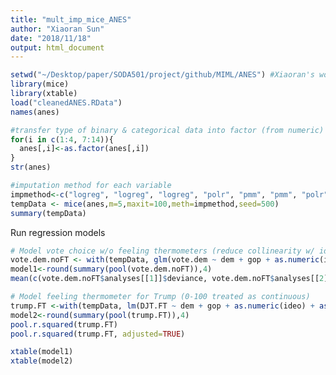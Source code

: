 ```yaml
---
title: "mult_imp_mice_ANES"
author: "Xiaoran Sun"
date: "2018/11/18"
output: html_document
---
```


```r
setwd("~/Desktop/paper/SODA501/project/github/MIML/ANES") #Xiaoran's working directory
library(mice)
library(xtable)
load("cleanedANES.RData")
names(anes)
```

```r
#transfer type of binary & categorical data into factor (from numeric)
for(i in c(1:4, 7:14)){
  anes[,i]<-as.factor(anes[,i])
}
str(anes)
```


```r
#imputation method for each variable
impmethod<-c("logreg", "logreg", "logreg", "polr", "pmm", "pmm", "polr", "polr", "polr", "polr", "logreg", "logreg", "logreg", "logreg")
tempData <- mice(anes,m=5,maxit=100,meth=impmethod,seed=500)
summary(tempData)
```

Run regression models
```r
# Model vote choice w/o feeling thermometers (reduce collinearity w/ ideology)
vote.dem.noFT <- with(tempData, glm(vote.dem ~ dem + gop + as.numeric(ideo) + as.numeric(bible) + as.numeric(inform) + as.numeric(edu) +  as.numeric(income) + female + black + hisp, family = 'binomial'))
model1<-round(summary(pool(vote.dem.noFT)),4)
mean(c(vote.dem.noFT$analyses[[1]]$deviance, vote.dem.noFT$analyses[[2]]$deviance, vote.dem.noFT$analyses[[3]]$deviance, vote.dem.noFT$analyses[[4]]$deviance, vote.dem.noFT$analyses[[5]]$deviance))
```

```r
# Model feeling thermometer for Trump (0-100 treated as continuous)
trump.FT <-with(tempData, lm(DJT.FT ~ dem + gop + as.numeric(ideo) + as.numeric(bible) + as.numeric(inform) + as.numeric(edu) +  as.numeric(income) + female + black + hisp))
model2<-round(summary(pool(trump.FT)),4)
pool.r.squared(trump.FT)
pool.r.squared(trump.FT, adjusted=TRUE)
```

```r
xtable(model1)
xtable(model2)
```